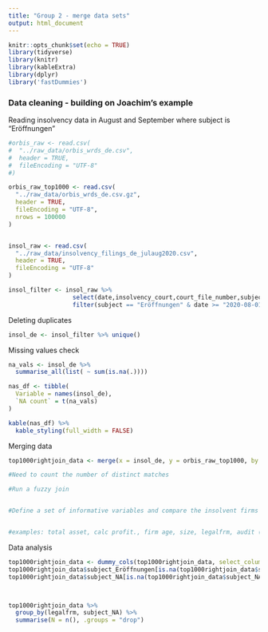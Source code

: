 ---
title: "Group 2 - merge data sets"
output: html_document
---

```{r setup, include=FALSE}
knitr::opts_chunk$set(echo = TRUE)
library(tidyverse)
library(knitr)
library(kableExtra)
library(dplyr)
library('fastDummies')
```


### Data cleaning - building on Joachim's example

Reading insolvency data in August and September where subject is "Eröffnungen"

```{r readData}

#orbis_raw <- read.csv(
#  "../raw_data/orbis_wrds_de.csv", 
#  header = TRUE,
#  fileEncoding = "UTF-8"
#)

orbis_raw_top1000 <- read.csv(
  "../raw_data/orbis_wrds_de.csv.gz", 
  header = TRUE,
  fileEncoding = "UTF-8",
  nrows = 100000
)


insol_raw <- read.csv(
  "../raw_data/insolvency_filings_de_julaug2020.csv",
  header = TRUE, 
  fileEncoding = "UTF-8"
)

insol_filter <- insol_raw %>%
                  select(date,insolvency_court,court_file_number,subject,name_debtor,domicile_debtor) %>%
                  filter(subject == "Eröffnungen" & date >= "2020-08-01" & date <= "2020-09-30")
```

Deleting duplicates

```{r deleteDups}
insol_de <- insol_filter %>% unique()
```

Missing values check

```{r displayNAs}
na_vals <- insol_de %>%
  summarise_all(list( ~ sum(is.na(.))))

nas_df <- tibble(
  Variable = names(insol_de),
  `NA count` = t(na_vals)
)

kable(nas_df) %>% 
  kable_styling(full_width = FALSE)
```



Merging data 
```{r datamerge}

top1000rightjoin_data <- merge(x = insol_de, y = orbis_raw_top1000, by.x = "name_debtor", by.y = "name_native", all=TRUE)

#Need to count the number of distinct matches

#Run a fuzzy join


#Define a set of informative variables and compare the insolvent firms with the others


#examples: total asset, calc profit., firm age, size, legalfrm, audit (for Joachim's sake)


```


Data analysis
```{r datanalysis}

top1000rightjoin_data <- dummy_cols(top1000rightjoin_data, select_columns = 'subject')
top1000rightjoin_data$subject_Eröffnungen[is.na(top1000rightjoin_data$subject_Eröffnungen)] <- 0
top1000rightjoin_data$subject_NA[is.na(top1000rightjoin_data$subject_NA)] <- 0



top1000rightjoin_data %>%
  group_by(legalfrm, subject_NA) %>%
  summarise(N = n(), .groups = "drop")

```


